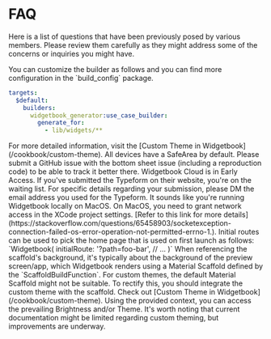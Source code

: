 # FAQ

Here is a list of questions that have been previously posed by various members.
Please review them carefully as they might address some of the concerns or inquiries you might have.

<Accordion title="How to configure the widgetbook builder in build.yaml">
You can customize the builder as follows and you can find more configuration in the `build_config` package.

```yaml
targets:
  $default:
    builders:
      widgetbook_generator:use_case_builder:
        generate_for:
          - lib/widgets/**
```

</Accordion>

<Accordion title="How to access the custom theme?">
	For more detailed information, visit the [Custom Theme in
	Widgetbook](/cookbook/custom-theme).
</Accordion>

<Accordion title="How would I inject a SafeArea or other widgets into the Device Frame for all use cases?">
	All devices have a SafeArea by default. Please submit a GitHub issue with the
	bottom sheet issue (including a reproduction code) to be able to track it
	better there.
</Accordion>

<Accordion title="How do we create a WidgetBook account since the 'Get Access' button redirects to Discord without a signup option?">
	Widgetbook Cloud is in Early Access. If you've submitted the Typeform on their
	website, you're on the waiting list. For specific details regarding your
	submission, please DM the email address you used for the Typeform.
</Accordion>

<Accordion title="I'm facing a Socket issue with NetworkImage and Image.network() in Widgetbook, though it works fine in emulators/simulators. Did I miss a specific configuration?">
	It sounds like you're running Widgetbook locally on MacOS. On MacOS, you need
	to grant network access in the XCode project settings. [Refer to this link for
	more
	details](https://stackoverflow.com/questions/65458903/socketexception-connection-failed-os-error-operation-not-permitted-errno-1.).
</Accordion>

<Accordion title="How to set a initial page route?">
	Initial routes can be used to pick the home page that is used on first launch
	as follows: `Widgetbook( initialRoute: '?path=foo-bar', // ... )`
</Accordion>

<Accordion title="How can I align the `scaffoldBackgroundColor` with my custom dark and light themes in Widgetbook?">
	When referencing the scaffold's background, it's typically about the
	background of the preview screen/app, which Widgetbook renders using a
	Material Scaffold defined by the `ScaffoldBuildFunction`. For custom themes,
	the default Material Scaffold might not be suitable. To rectify this, you
	should integrate the custom theme with the scaffold. Check out [Custom Theme
	in Widgetbook](/cookbook/custom-theme). Using the provided context, you can
	access the prevailing Brightness and/or Theme. It's worth noting that current
	documentation might be limited regarding custom theming, but improvements are
	underway.
</Accordion>
